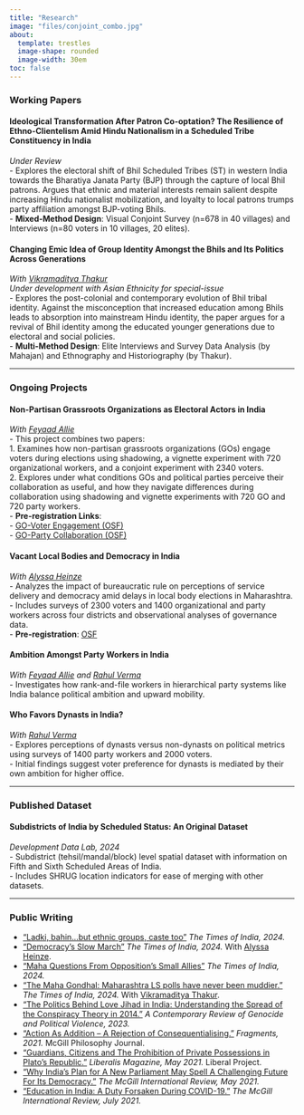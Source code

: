---
title: "Research"
image: "files/conjoint_combo.jpg"
about: 
  template: trestles
  image-shape: rounded
  image-width: 30em
toc: false
---

### Working Papers

#### **Ideological Transformation After Patron Co-optation? The Resilience of Ethno-Clientelism Amid Hindu Nationalism in a Scheduled Tribe Constituency in India**  
*Under Review*  
- Explores the electoral shift of Bhil Scheduled Tribes (ST) in western India towards the Bharatiya Janata Party (BJP) through the capture of local Bhil patrons. Argues that ethnic and material interests remain salient despite increasing Hindu nationalist mobilization, and loyalty to local patrons trumps party affiliation amongst BJP-voting Bhils.  
- **Mixed-Method Design**: Visual Conjoint Survey (n=678 in 40 villages) and Interviews (n=80 voters in 10 villages, 20 elites).  

#### **Changing Emic Idea of Group Identity Amongst the Bhils and Its Politics Across Generations**  
*With [Vikramaditya Thakur](https://www.udel.edu/academics/colleges/cas/units/departments/anthropology/our-people/vikramaditya-thakur/)*  
*Under development with Asian Ethnicity for special-issue*  
- Explores the post-colonial and contemporary evolution of Bhil tribal identity. Against the misconception that increased education among Bhils leads to absorption into mainstream Hindu identity, the paper argues for a revival of Bhil identity among the educated younger generations due to electoral and social policies.  
- **Multi-Method Design**: Elite Interviews and Survey Data Analysis (by Mahajan) and Ethnography and Historiography (by Thakur).  

---

### Ongoing Projects

#### **Non-Partisan Grassroots Organizations as Electoral Actors in India**  
*With [Feyaad Allie](https://www.feyaadallie.com/)*  
- This project combines two papers:  
  1. Examines how non-partisan grassroots organizations (GOs) engage voters during elections using shadowing, a vignette experiment with 720 organizational workers, and a conjoint experiment with 2340 voters.  
  2. Explores under what conditions GOs and political parties perceive their collaboration as useful, and how they navigate differences during collaboration using shadowing and vignette experiments with 720 GO and 720 party workers.  
- **Pre-registration Links**:  
  - [GO-Voter Engagement (OSF)](https://osf.io/9buxy)  
  - [GO-Party Collaboration (OSF)](https://osf.io/xnkqwa)  

#### **Vacant Local Bodies and Democracy in India**  
*With [Alyssa Heinze](https://alyssaheinze.github.io/)*  
- Analyzes the impact of bureaucratic rule on perceptions of service delivery and democracy amid delays in local body elections in Maharashtra.  
- Includes surveys of 2300 voters and 1400 organizational and party workers across four districts and observational analyses of governance data.  
- **Pre-registration**: [OSF](https://osf.io/2nkz8)  

#### **Ambition Amongst Party Workers in India**  
*With [Feyaad Allie](https://www.feyaadallie.com/) and [Rahul Verma](https://cprindia.org/people/rahul-verma/)*  
- Investigates how rank-and-file workers in hierarchical party systems like India balance political ambition and upward mobility.  

#### **Who Favors Dynasts in India?**  
*With [Rahul Verma](https://cprindia.org/people/rahul-verma/)*  
- Explores perceptions of dynasts versus non-dynasts on political metrics using surveys of 1400 party workers and 2000 voters.  
- Initial findings suggest voter preference for dynasts is mediated by their own ambition for higher office.  

---

### Published Dataset

#### **Subdistricts of India by Scheduled Status: An Original Dataset**  
*Development Data Lab, 2024*  
- Subdistrict (tehsil/mandal/block) level spatial dataset with information on Fifth and Sixth Scheduled Areas of India.  
- Includes SHRUG location indicators for ease of merging with other datasets.  

---

### Public Writing
- ["Ladki, bahin…but ethnic groups, caste too"](https://timesofindia.indiatimes.com/blogs/toi-edit-page/ladki-bahinbut-ethnic-groups-caste-too/) *The Times of India, 2024.*  
- ["Democracy's Slow March"](https://timesofindia.indiatimes.com/blogs/toi-edit-page/democracy-on-a-slow-march/) *The Times of India, 2024.* With [Alyssa Heinze](https://alyssaheinze.github.io/).  
- ["Maha Questions From Opposition's Small Allies"](https://timesofindia.indiatimes.com/blogs/toi-edit-page/maha-questions-from-oppositions-small-allies/) *The Times of India, 2024.*  
- ["The Maha Gondhal: Maharashtra LS polls have never been muddier."](https://timesofindia.indiatimes.com/india/the-maha-gondhal/articleshow/110155097.cms) *The Times of India, 2024.* With [Vikramaditya Thakur](https://www.udel.edu/academics/colleges/cas/units/departments/anthropology/our-people/vikramaditya-thakur/).  
- ["The Politics Behind Love Jihad in India: Understanding the Spread of the Conspiracy Theory in 2014."](https://crgreview.com/the-politics-behind-love-jihad-in-indiaunderstanding-the-spread-of-the-conspiracy-theory-in-2014/) *A Contemporary Review of Genocide and Political Violence, 2023.*  
- ["Action As Addition – A Rejection of Consequentialising."](https://00ff1226-c9ea-453e-baa6-e67819b43f30.filesusr.com/ugd/bc8784_cc48e86634aa4c4ca45aac27c1a3ee11.pdf) *Fragments, 2021.* McGill Philosophy Journal.  
- ["Guardians, Citizens and The Prohibition of Private Possessions in Plato’s Republic."](https://mppsm15.medium.com/guardians-citizens-and-the-prohibition-of-private-possessions-in-platos-republic-bc97976abd9) *Liberalis Magazine, May 2021.* Liberal Project.  
- ["Why India’s Plan for A New Parliament May Spell A Challenging Future For Its Democracy."](https://www.mironline.ca/why-indias-plan-for-a-new-parliament-may-spell-a-challenging-future-for-its-democracy/) *The McGill International Review, May 2021.*  
- ["Education in India: A Duty Forsaken During COVID-19."](https://www.mironline.ca/education-in-india-a-right-forsaken-during-covid-19/) *The McGill International Review, July 2021.*  

